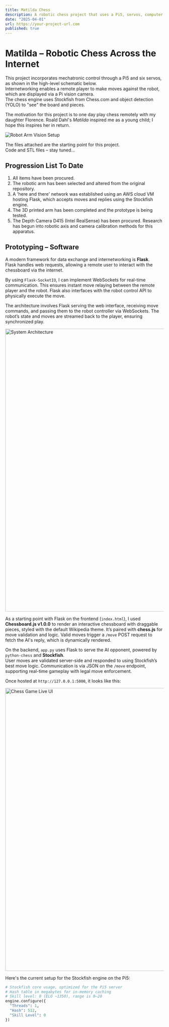```yaml
---
title: Matilda Chess
description: A robotic chess project that uses a Pi5, servos, computer vision, and cloud networking to enable internet-based gameplay.
date: "2025-04-01"
url: https://your-project-url.com
published: true
---
```


# Matilda – Robotic Chess Across the Internet

This project incorporates mechatronic control through a Pi5 and six servos, as shown in the high-level schematic below.  
Internetworking enables a remote player to make moves against the robot, which are displayed via a Pi vision camera.  
The chess engine uses Stockfish from Chess.com and object detection (YOLO) to "see" the board and pieces.

The motivation for this project is to one day play chess remotely with my daughter Florence. Roald Dahl's *Matilda* inspired me as a young child; I hope this inspires her in return.

![Robot Arm Vision Setup](https://github.com/user-attachments/assets/9093c39c-3aeb-4760-bead-17b0a86b5c7f)

The files attached are the starting point for this project.  
Code and STL files – stay tuned...

## Progression List To Date

1. All items have been procured.  
2. The robotic arm has been selected and altered from the original repository.  
3. A 'here and there' network was established using an AWS cloud VM hosting Flask, which accepts moves and replies using the Stockfish engine.  
4. The 3D printed arm has been completed and the prototype is being tested.  
5. The Depth Camera D415 (Intel RealSense) has been procured. Research has begun into robotic axis and camera calibration methods for this apparatus.

## Prototyping – Software

A modern framework for data exchange and internetworking is **Flask**.  
Flask handles web requests, allowing a remote user to interact with the chessboard via the internet.  

By using `Flask-SocketIO`, I can implement WebSockets for real-time communication. This ensures instant move relaying between the remote player and the robot. Flask also interfaces with the robot control API to physically execute the move.

The architecture involves Flask serving the web interface, receiving move commands, and passing them to the robot controller via WebSockets. The robot’s state and moves are streamed back to the player, ensuring synchronized play.

<img src="image-1.png" alt="System Architecture" width="900" />

As a starting point with Flask on the frontend (`index.html`), I used **Chessboard.js v1.0.0** to render an interactive chessboard with draggable pieces, styled with the default Wikipedia theme. It’s paired with **chess.js** for move validation and logic. Valid moves trigger a `/move` POST request to fetch the AI's reply, which is dynamically rendered.

On the backend, `app.py` uses Flask to serve the AI opponent, powered by `python-chess` and **Stockfish**.  
User moves are validated server-side and responded to using Stockfish’s best move logic. Communication is via JSON on the `/move` endpoint, supporting real-time gameplay with legal move enforcement.

Once hosted at `http://127.0.0.1:5000`, it looks like this:

<img src="image-2.png" alt="Chess Game Live UI" width="900" />

Here's the current setup for the Stockfish engine on the Pi5:

```python
# Stockfish core usage, optimized for the Pi5 server
# Hash table in megabytes for in-memory caching
# Skill level: 0 (ELO ~1350), range is 0–20
engine.configure({
  "Threads": 1,
  "Hash": 512,
  "Skill Level": 0
})
